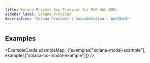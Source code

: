 ```yaml
---
title: Solana Private Key Provider for PnP Web SDKs
sidebar_label: Solana Provider
description: "Solana Provider | Documentation - Web3Auth"
---
```



<Content />

## Examples

<ExampleCards
  exampleMap={[examples["solana-modal-example"], examples["solana-no-modal-example"]]}
/>

